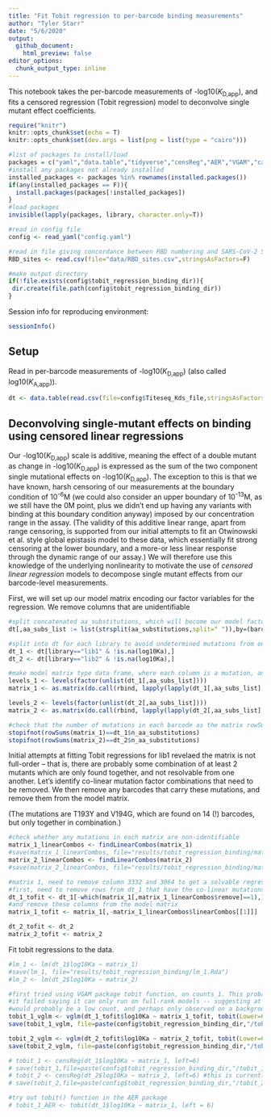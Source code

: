 ```yaml
---
title: "Fit Tobit regression to per-barcode binding measurements"
author: "Tyler Starr"
date: "5/6/2020"
output:
  github_document:
    html_preview: false
editor_options: 
  chunk_output_type: inline
---
```


This notebook takes the per-barcode measurements of -log10(*K*<sub>D,app</sub>), and fits a censored regression (Tobit regression) model to deconvolve single mutant effect coefficients.

```r
require("knitr")
knitr::opts_chunk$set(echo = T)
knitr::opts_chunk$set(dev.args = list(png = list(type = "cairo")))

#list of packages to install/load
packages = c("yaml","data.table","tidyverse","censReg","AER","VGAM","caret")
#install any packages not already installed
installed_packages <- packages %in% rownames(installed.packages())
if(any(installed_packages == F)){
  install.packages(packages[!installed_packages])
}
#load packages
invisible(lapply(packages, library, character.only=T))

#read in config file
config <- read_yaml("config.yaml")

#read in file giving concordance between RBD numbering and SARS-CoV-2 Spike numbering
RBD_sites <- read.csv(file="data/RBD_sites.csv",stringsAsFactors=F)

#make output directory
if(!file.exists(config$tobit_regression_binding_dir)){
 dir.create(file.path(config$tobit_regression_binding_dir))
}
```
Session info for reproducing environment:
```r
sessionInfo()
```

## Setup

Read in per-barcode measurements of -log10(*K*<sub>D,app</sub>) (also called log10(*K*<sub>A,app</sub>)).

```r
dt <- data.table(read.csv(file=config$Titeseq_Kds_file,stringsAsFactors = F)) #later on, could imagine also loading in other targets and having these as additional factors int the tobit regression?
```

## Deconvolving single-mutant effects on binding using censored linear regressions

Our -log10(*K*<sub>D,app</sub>) scale is additive, meaning the effect of a double mutant as change in -log10(*K*<sub>D,app</sub>) is expressed as the sum of the two component single mutational effects on -log10(*K*<sub>D,app</sub>). The exception to this is that we have known, harsh censoring of our measurements at the boundary condition of 10<sup>-6</sup>M (we could also consider an upper boundary of 10<sup>-13</sup>M, as we still have the 0M point, plus we didn't end up having any variants with binding at this boundary condition anyway) imposed by our concentration range in the assay. (The validity of this additive linear range, apart from range censoring, is supported from our initial attempts to fit an Otwinowski et al. style global epistasis model to these data, which essentially fit strong censoring at the lower boundary, and a more-or less linear response through the dynamic range of our assay.) We will therefore use this knowledge of the underlying nonlinearity to motivate the use of *censored linear regression* models to decompose single mutant effects from our barcode-level measurements.

First, we will set up our model matrix encoding our factor variables for the regression. We remove columns that are unidentifiable

```r
#split concatenated aa_substitutions, which will become our model factors
dt[,aa_subs_list := list(strsplit(aa_substitutions,split=" ")),by=(barcode)]

#split into dt for each library to avoid undetermined mutations from one library becoming undetermined values in the other; censor for complete observations
dt_1 <- dt[library=="lib1" & !is.na(log10Ka),]
dt_2 <- dt[library=="lib2" & !is.na(log10Ka),]

#make model matrix type data frame, where each column is a mutation, and each row is a barcode measurement. Cells are 1 if a barcode has the mutation given in the column, 0 if a barcode does not have the mutation. It is therefore quite a sparse matrix.
levels_1 <- levels(factor(unlist(dt_1[,aa_subs_list])))
matrix_1 <- as.matrix(do.call(rbind, lapply(lapply(dt_1[,aa_subs_list], factor, levels_1), table)))

levels_2 <- levels(factor(unlist(dt_2[,aa_subs_list])))
matrix_2 <- as.matrix(do.call(rbind, lapply(lapply(dt_2[,aa_subs_list], factor, levels_2), table)))

#check that the number of mutations in each barcode as the matrix rowSum matches the number of mutations annotated in the dt table
stopifnot(rowSums(matrix_1)==dt_1$n_aa_substitutions)
stopifnot(rowSums(matrix_2)==dt_2$n_aa_substitutions)
```

Initial attempts at fitting Tobit regressions for lib1 revelaed the matrix is not full-order -- that is, there are probably some combination of at least 2 mutants which are only found together, and not resolvable from one another. Let's identify co-linear mutation factor combinations that need to be removed. We then remove any barcodes that carry these mutations, and remove them from the model matrix.

(The mutations are T193Y and V194G, which are found on 14 (!) barcodes, but only together in combination.)

```r
#check whether any mutations in each matrix are non-identifiable
matrix_1_linearCombos <- findLinearCombos(matrix_1)
#save(matrix_1_linearCombos, file="results/tobit_regression_binding/matrix_1_linearCombos.Rda")
matrix_2_linearCombos <- findLinearCombos(matrix_2)
#save(matrix_2_linearCombos, file="results/tobit_regression_binding/matrix_2_linearCombos.Rda")

#matrix 1, need to remove column 3332 and 3064 to get a solvable regression. For matrix 2, it's solvable as is.
#first, need to remove rows from dt_1 that have the co-linear mutations
dt_1_tofit <- dt_1[-which(matrix_1[,matrix_1_linearCombos$remove]==1),]
#and remove these columns from the model matrix
matrix_1_tofit <- matrix_1[,-matrix_1_linearCombos$linearCombos[[1]]]

dt_2_tofit <- dt_2
matrix_2_tofit <- matrix_2

```
Fit tobit regressions to the data.

```r
#lm_1 <- lm(dt_1$log10Ka ~ matrix_1)
#save(lm_1, file="results/tobit_regression_binding/lm_1.Rda")
#lm_2 <- lm(dt_2$log10Ka ~ matrix_2)

#first tried using VGAM package tobit function, on counts_1. This probably got the closest to a fit I've got (for lib1, at least -- the censReg implementation seems to be running on lib2)
#it failed saying it can only run on full-rank models -- suggesting at least one of the mutations in my library is non-identifiable
#would probably be a low count, and perhaps only observed on a background with another set of mutations?
tobit_1_vglm <- vglm(dt_1_tofit$log10Ka ~ matrix_1_tofit, tobit(Lower=6,imethod=3), trace=T)
save(tobit_1_vglm, file=paste(config$tobit_regression_binding_dir,"/tobit_1_vglm.Rda",sep=""))

tobit_2_vglm <- vglm(dt_2_tofit$log10Ka ~ matrix_2_tofit, tobit(Lower=6,imethod=3), trace=T)
save(tobit_2_vglm, file=paste(config$tobit_regression_binding_dir,"/tobit_2_vglm.Rda",sep=""))

# tobit_1 <- censReg(dt_1$log10Ka ~ matrix_1, left=6)
# save(tobit_1,file=paste(config$tobit_regression_binding_dir,"/tobit_1.Rda",sep=""))
# tobit_2 <- censReg(dt_2$log10Ka ~ matrix_2, left=6) #this is currently being fit and saved as tobit_2 by the script running through snakemake
# save(tobit_2,file=paste(config$tobit_regression_binding_dir,"/tobit_2.Rda",sep=""))

#try out tobit() function in the AER package
# tobit_1_AER <- tobit(dt_1$log10Ka ~ matrix_1, left = 6)

```


```r

```



